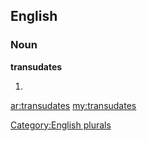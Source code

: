==English==

===Noun===
'''transudates'''

# {{plural of|[[transudate]]}}

[[Category:English plurals]]

[[ar:transudates]]
[[my:transudates]]